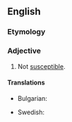 ==English==

===Etymology===
{{root|en|ine-pro|*keh₂p-}}
{{prefix|en|in|susceptible}}

===Adjective===
{{en-adj}}

# Not [[susceptible]].
#: {{syn|en|unsusceptible}}

====Translations====
{{trans-top|Not [[susceptible]]}}
* Bulgarian: {{t+|bg|невъзприемчив}}
{{trans-mid}}

* Swedish: {{t+|sv|oemottaglig}}
{{trans-bottom}}